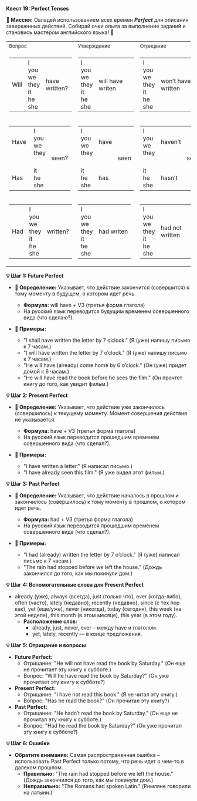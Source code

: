 
**Квест 19: Perfect Tenses**

**🎯 Миссия:**
Овладей использованием всех времен ***Perfect*** для описания завершенных действий. Собирай очки опыта за выполнение заданий и становись мастером английского языка! 🌟

<table className="text-xxs md:text-md main">
  <tbody>
  <tr>
    <td><small>Вопрос</small></td>
    <td><small>Утверждение</small></td>
    <td><small>Отрицание</small></td>
    <td>&nbsp;</td>
  </tr>
  <tr>
    <td>
      <table>
        <tbody>
        <tr>
          <td>Will</td>
          <td>
            <div>I</div>
            <div>you</div>
            <div>we</div>
            <div>they</div>
            <div>it</div>
            <div>he</div>
            <div>she</div>
          </td>
          <td>have written?</td>
        </tr>
        </tbody>
      </table>
    </td>
    <td>
      <table>
        <tbody>
        <tr>
          <td>
            <div>I</div>
            <div>you</div>
            <div>we</div>
            <div>they</div>
            <div>it</div>
            <div>he</div>
            <div>she</div>
          </td>
          <td>will&nbsp;have writen</td>
        </tr>
        </tbody>
      </table>
    </td>
    <td>
      <table>
        <tbody>
        <tr>
          <td>
            <div>I</div>
            <div>you</div>
            <div>we</div>
            <div>they</div>
            <div>it</div>
            <div>he</div>
            <div>she</div>
          </td>
          <td>won’t&nbsp;have written</td>
        </tr>
        </tbody>
      </table>
    </td>
    <td><small><span className="timeline">F<br/> u<br/> t<br/> u<br/> r<br/> e</span></small></td>
  </tr>
  <tr>
    <td>
      <table>
        <tbody>
        <tr>
          <td>Have&nbsp;</td>
          <td>
            <div>I</div>
            <div>you</div>
            <div>we</div>
            <div>they</div>
          </td>
          <td rowSpan="3">seen?</td>
        </tr>
        <tr>
          <td><small>&nbsp;</small></td>
        </tr>
        <tr>
          <td>Has</td>
          <td>
            <div>it</div>
            <div>he</div>
            <div>she</div>
          </td>
        </tr>
        </tbody>
      </table>
    </td>
    <td>
      <table>
        <tbody>
        <tr>
          <td>
            <div>I</div>
            <div>you</div>
            <div>we</div>
            <div>they</div>
          </td>
          <td>have</td>
          <td rowSpan="3">seen</td>
        </tr>
        <tr>
          <td><small>&nbsp;</small></td>
        </tr>
        <tr>
          <td>
            <div>it</div>
            <div>he</div>
            <div>she</div>
          </td>
          <td>has</td>
        </tr>
        </tbody>
      </table>
    </td>
    <td>
      <table>
        <tbody>
        <tr>
          <td>
            <div>I</div>
            <div>you</div>
            <div>we</div>
            <div>they</div>
          </td>
          <td>haven’t</td>
          <td rowSpan="3">seen</td>
        </tr>
        <tr>
          <td><small>&nbsp;</small></td>
        </tr>
        <tr>
          <td>
            <div>it</div>
            <div>he</div>
            <div>she</div>
          </td>
          <td>hasn’t</td>
        </tr>
        </tbody>
      </table>
    </td>
    <td><small><span className="timeline">P<br/> r<br/> e<br/> s<br/> e<br/> n<br/> t</span></small></td>
  </tr>
  <tr>
    <td>
      <table>
        <tbody>
        <tr>
          <td>Had</td>
          <td>
            <div>I</div>
            <div>you</div>
            <div>we</div>
            <div>they</div>
            <div>it</div>
            <div>he</div>
            <div>she</div>
          </td>
          <td>written?</td>
        </tr>
        </tbody>
      </table>
    </td>
    <td>
      <table>
        <tbody>
        <tr>
          <td>
            <div>I</div>
            <div>you</div>
            <div>we</div>
            <div>they</div>
            <div>it</div>
            <div>he</div>
            <div>she</div>
          </td>
          <td>had writen</td>
        </tr>
        </tbody>
      </table>
    </td>
    <td>
      <table>
        <tbody>
        <tr>
          <td>
            <div>I</div>
            <div>you</div>
            <div>we</div>
            <div>they</div>
            <div>it</div>
            <div>he</div>
            <div>she</div>
          </td>
          <td>had&nbsp;not written</td>
        </tr>
        </tbody>
      </table>
    </td>
    <td><small><span className="timeline">P<br/> a<br/> s<br/> t</span></small></td>
  </tr>
  </tbody>
</table>

**💡 Шаг 1: Future Perfect**
- **📜 Определение:** Указывает, что действие закончится (совершится) к тому моменту в будущем, о котором идет речь.
    - **Формула:** <Highlight>will have</Highlight> + V3 (третья форма глагола)
    - На русский язык переводится будущим временем совершенного вида <Highlight>(что сделаю?).</Highlight>

- **📝 Примеры:**
    - "I shall have written the letter by 7 o’clock." (Я (уже) напишу письмо к 7 часам.)
    - "I will have written the letter by 7 o’clock." (Я (уже) напишу письмо к 7 часам.)
    - "He will have (already) come home by 6 o’clock." (Он (уже) придет домой к 6 часам.)
    - "He will have read the book before he sees the film." (Он прочтет книгу до того, как увидит фильм.)

**💡 Шаг 2: Present Perfect**
- **📜 Определение:** Указывает, что действие уже закончилось (совершилось) к текущему моменту. Момент совершения действия не указывается.
    - **Формула:** <Highlight>have</Highlight> + V3 (третья форма глагола)
    - На русский язык переводится прошедшим временем совершенного вида <Highlight>(что сделал?).</Highlight>

- **📝 Примеры:**
    - <Highlight>"I have written a letter."</Highlight> <Highlight>(Я написал письмо.)</Highlight>
    - <Highlight>"I have already seen this film."</Highlight> <Highlight>(Я уже видел этот фильм.)</Highlight>

**💡 Шаг 3: Past Perfect**
- **📜 Определение:** Указывает, что действие началось в прошлом и закончилось (совершилось) к тому моменту в прошлом, о котором идет речь.
    - **Формула:** <Highlight>had</Highlight> + V3 (третья форма глагола)
    - На русский язык переводится прошедшим временем совершенного вида <Highlight>(что сделал?).</Highlight>

- **📝 Примеры:**
    - "I had (already) written the letter by 7 o’clock." (Я (уже) написал письмо к 7 часам.)
    - "The rain had stopped before we left the house." (Дождь закончился до того, как мы покинули дом.)

**💡 Шаг 4: Вспомогательные слова для Present Perfect**
- <Highlight>already (уже),</Highlight> <Highlight>always (всегда),</Highlight> <Highlight>just (только что),</Highlight> <Highlight>ever (когда-либо),</Highlight> <Highlight>often (часто),</Highlight> <Highlight>lately (недавно),</Highlight> <Highlight>recently (недавно),</Highlight> <Highlight>since (с тех пор как),</Highlight> <Highlight>yet (еще/уже),</Highlight> <Highlight>never (никогда),</Highlight> <Highlight>today (сегодня),</Highlight> <Highlight>this week (на этой неделе),</Highlight> <Highlight>this month (в этом месяце),</Highlight> <Highlight>this year (в этом году).</Highlight>
    - **Расположение слов:**
        - <Highlight>already, just, never, ever</Highlight> – между <Highlight>have</Highlight> и глаголом.
        - <Highlight>yet, lately, recently</Highlight> — в конце предложения.

**💡 Шаг 5: Отрицание и вопросы**
- **Future Perfect:**
    - Отрицание: "He will not have read the book by Saturday." (Он еще не прочитает эту книгу к субботе.)
    - Вопрос: "Will he have read the book by Saturday?" (Он уже прочитает эту книгу к субботе?)
- **Present Perfect:**
    - Отрицание: <Highlight>"I have not read this book."</Highlight> <Highlight>(Я не читал эту книгу.)</Highlight>
    - Вопрос: <Highlight>"Has he read the book?"</Highlight> <Highlight>(Он прочитал эту книгу?)</Highlight>
- **Past Perfect:**
    - Отрицание: "He hadn’t read the book by Saturday." (Он еще не прочитал эту книгу к субботе.)
    - Вопрос: "Had he read the book by Saturday?" (Он уже прочитал эту книгу к субботе?)

**💡 Шаг 6: Ошибки**
- **Обратите внимание:** Самая распространенная ошибка – использовать <Highlight>Past Perfect</Highlight> только потому, что речь идет о чем-то в <Highlight>далеком прошлом.</Highlight>
    - **<span className="text-success">Правильно:</span>** "The rain had stopped before we left the house." (Дождь закончился до того, как мы покинули дом.)
    - **<span className="text-danger">Неправильно:</span>** <Highlight>"The Romans had spoken Latin."</Highlight> <Highlight>(Римляне говорили на латыни.)</Highlight>
